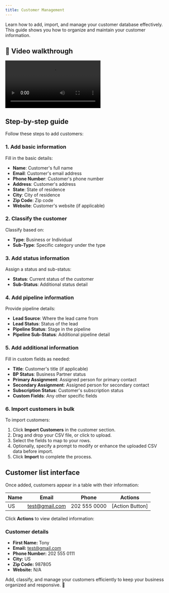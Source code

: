 ```yaml
---
title: Customer Management
---
```


Learn how to add, import, and manage your customer database effectively. This guide shows you how to organize and maintain your customer information.

## 🎥 Video walkthrough

<div class="card-video">
  <video src="https://storage.googleapis.com/helpsessionvideos/Contactswing/Videos/customers.mp4" autoplay playsinline controls title="Customers Overview"></video>
</div>

## Step-by-step guide

Follow these steps to add customers:

### 1. Add basic information
Fill in the basic details:
- **Name**: Customer's full name
- **Email**: Customer's email address
- **Phone Number**: Customer's phone number
- **Address**: Customer's address
- **State**: State of residence
- **City**: City of residence
- **Zip Code**: Zip code
- **Website**: Customer's website (if applicable)

### 2. Classify the customer
Classify based on:
- **Type**: Business or Individual
- **Sub-Type**: Specific category under the type

### 3. Add status information
Assign a status and sub-status:
- **Status**: Current status of the customer
- **Sub-Status**: Additional status detail

### 4. Add pipeline information
Provide pipeline details:
- **Lead Source**: Where the lead came from
- **Lead Status**: Status of the lead
- **Pipeline Status**: Stage in the pipeline
- **Pipeline Sub-Status**: Additional pipeline detail

### 5. Add additional information
Fill in custom fields as needed:
- **Title**: Customer's title (if applicable)
- **BP Status**: Business Partner status
- **Primary Assignment**: Assigned person for primary contact
- **Secondary Assignment**: Assigned person for secondary contact
- **Subscription Status**: Customer's subscription status
- **Custom Fields**: Any other specific fields

### 6. Import customers in bulk
To import customers:
1. Click **Import Customers** in the customer section.
2. Drag and drop your CSV file, or click to upload.
3. Select the fields to map to your rows.
4. Optionally, specify a prompt to modify or enhance the uploaded CSV data before import.
5. Click **Import** to complete the process.

## Customer list interface

Once added, customers appear in a table with their information:

| Name   | Email            | Phone        | Actions        |
|--------|------------------|--------------|----------------|
| US     | test@gmail.com   | 202 555 0000 | [Action Button]|

Click **Actions** to view detailed information:

### Customer details
- **First Name:** Tony
- **Email:** test@gmail.com
- **Phone Number:** 202 555 0111
- **City:** US
- **Zip Code:** 987805
- **Website:** N/A

Add, classify, and manage your customers efficiently to keep your business organized and responsive. 👤

